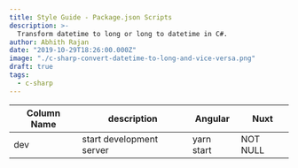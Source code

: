 ```yaml
---
title: Style Guide - Package.json Scripts
description: >-
  Transform datetime to long or long to datetime in C#.
author: Abhith Rajan
date: "2019-10-29T18:26:00.000Z"
image: "./c-sharp-convert-datetime-to-long-and-vice-versa.png"
draft: true
tags:
  - c-sharp
---
```


| Column Name | description              | Angular    | Nuxt     |
| ----------- | ------------------------ | ---------- | -------- |
| dev         | start development server | yarn start | NOT NULL |
